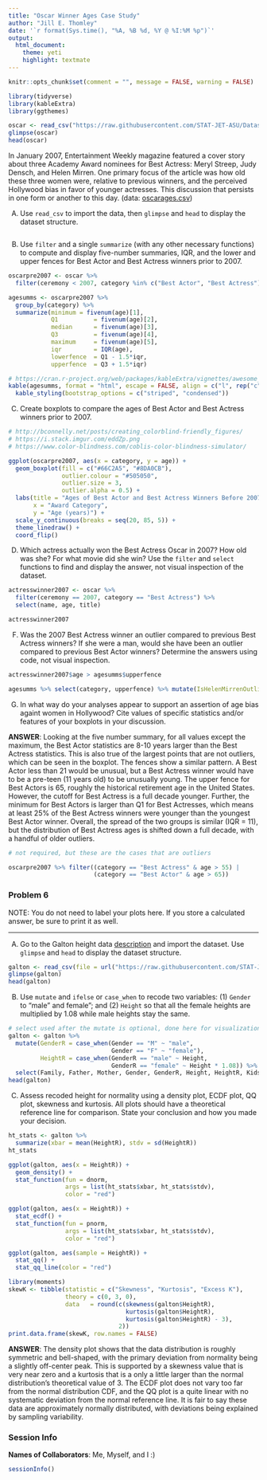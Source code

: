 ```yaml
---
title: "Oscar Winner Ages Case Study"
author: "Jill E. Thomley"
date: '`r format(Sys.time(), "%A, %B %d, %Y @ %I:%M %p")`'
output: 
  html_document: 
    theme: yeti
    highlight: textmate
---
```


```r
knitr::opts_chunk$set(comment = "", message = FALSE, warning = FALSE)
```

```r
library(tidyverse)
library(kableExtra)
library(ggthemes)
```

```r
oscar <- read_csv("https://raw.githubusercontent.com/STAT-JET-ASU/Datasets/master/Instructor/oscarages.csv")
glimpse(oscar)
head(oscar)
```

In January 2007, Entertainment Weekly magazine featured a cover story about three Academy Award nominees for Best Actress: Meryl Streep, Judy Densch, and Helen Mirren. One primary focus of the article was how old these three women were, relative to previous winners, and the perceived Hollywood bias in favor of younger actresses. This discussion that persists in one form or another to this day. (data: [oscarages.csv](https://raw.githubusercontent.com/STAT-JET-ASU/Datasets/master/Instructor/oscarages.csv))

A) Use `read_csv` to import the data, then `glimpse` and `head` to display the dataset structure.

```r

```

B) Use `filter` and a single `summarize` (with any other necessary functions) to compute and display five-number summaries, IQR, and the lower and upper fences for Best Actor and Best Actress winners prior to 2007.

```r
oscarpre2007 <- oscar %>% 
  filter(ceremony < 2007, category %in% c("Best Actor", "Best Actress"))

agesumms <- oscarpre2007 %>% 
  group_by(category) %>% 
  summarize(minimum = fivenum(age)[1],
            Q1          = fivenum(age)[2],
            median      = fivenum(age)[3],
            Q3          = fivenum(age)[4],
            maximum     = fivenum(age)[5],
            iqr         = IQR(age),
            lowerfence  = Q1 - 1.5*iqr,
            upperfence  = Q3 + 1.5*iqr)

# https://cran.r-project.org/web/packages/kableExtra/vignettes/awesome_table_in_html.html
kable(agesumms, format = "html", escape = FALSE, align = c("l", rep("c", times = 7))) %>%
  kable_styling(bootstrap_options = c("striped", "condensed"))
```

C) Create boxplots to compare the ages of Best Actor and Best Actress winners prior to 2007.

```r
# http://bconnelly.net/posts/creating_colorblind-friendly_figures/
# https://i.stack.imgur.com/eddZp.png 
# https://www.color-blindness.com/coblis-color-blindness-simulator/

ggplot(oscarpre2007, aes(x = category, y = age)) +
  geom_boxplot(fill = c("#66C2A5", "#8DA0CB"), 
               outlier.colour = "#505050",
               outlier.size = 3, 
               outlier.alpha = 0.5) +
  labs(title = "Ages of Best Actor and Best Actress Winners Before 2007",
       x = "Award Category",
       y = "Age (years)") +
  scale_y_continuous(breaks = seq(20, 85, 5)) +
  theme_linedraw() +
  coord_flip()
```

D) Which actress actually won the Best Actress Oscar in 2007? How old was she? For what movie did she win? Use the `filter` and `select` functions to find and display the answer, not visual inspection of the dataset.

```r
actresswinner2007 <- oscar %>% 
  filter(ceremony == 2007, category == "Best Actress") %>% 
  select(name, age, title)

actresswinner2007
```

F) Was the 2007 Best Actress winner an outlier compared to previous Best Actress winners? If she were a man, would she have been an outlier compared to previous Best Actor winners? Determine the answers using code, not visual inspection.

```r
actresswinner2007$age > agesumms$upperfence

agesumms %>% select(category, upperfence) %>% mutate(IsHelenMirrenOutlier = actresswinner2007$age > upperfence)
```

G) In what way do your analyses appear to support an assertion of age bias againt women in Hollywood? Cite values of specific statistics and/or features of your boxplots in your discussion. 

**ANSWER**: Looking at the five number summary, for all values except the maximum, the Best Actor statistics are 8-10 years larger than the Best Actress statistics. This is also true of the largest points that are not outliers, which can be seen in the boxplot. The fences show a similar pattern. A Best Actor less than 21 would be unusual, but a Best Actress winner would have to be a pre-teen (11 years old) to be unusually young. The upper fence for Best Actors is 65, roughly the historical retirement age in the United States. However, the cutoff for Best Actress is a full decade younger. Further, the minimum for Best Actors is larger than Q1 for Best Actresses, which means at least 25% of the Best Actress winners were younger than the youngest Best Actor winner. Overall, the spread of the two groups is similar (IQR = 11), but the distribution of Best Actress ages is shifted down a full decade, with a handful of older outliers.

```r
# not required, but these are the cases that are outliers

oscarpre2007 %>% filter((category == "Best Actress" & age > 55) |
                        (category == "Best Actor" & age > 65))
```



### **Problem 6**

NOTE: You do not need to label your plots here. If you store a calculated answer, be sure to print it as well.

***
A) Go to the Galton height data [description](https://stat-jet-asu.github.io/Datasets/InstructorDescriptions/galtonheightdata.html) and import the dataset. Use `glimpse` and `head` to display the dataset structure.

```r
galton <- read_csv(file = url("https://raw.githubusercontent.com/STAT-JET-ASU/Datasets/master/Instructor/galtonheightdata.csv"))
glimpse(galton)
head(galton)
```

B) Use `mutate` and `ifelse` or `case_when` to recode two variables: (1) `Gender` to "male" and female"; and (2)  `Height` so that all the female heights are multiplied by 1.08 while male heights stay the same.

```r
# select used after the mutate is optional, done here for visualization
galton <- galton %>% 
  mutate(GenderR = case_when(Gender == "M" ~ "male",
                             Gender == "F" ~ "female"),
         HeightR = case_when(GenderR == "male" ~ Height,
                             GenderR == "female" ~ Height * 1.08)) %>% 
  select(Family, Father, Mother, Gender, GenderR, Height, HeightR, Kids)
head(galton)
```

C) Assess recoded height for normality using a density plot, ECDF plot, QQ plot, skewness and kurtosis. All plots should have a theoretical reference line for comparison. State your conclusion and how you made your decision.

```r
ht_stats <- galton %>% 
  summarize(xbar = mean(HeightR), stdv = sd(HeightR))
ht_stats

ggplot(galton, aes(x = HeightR)) + 
  geom_density() +
  stat_function(fun = dnorm, 
                args = list(ht_stats$xbar, ht_stats$stdv),   
                color = "red")
```

```r
ggplot(galton, aes(x = HeightR)) + 
  stat_ecdf() +
  stat_function(fun = pnorm, 
                args = list(ht_stats$xbar, ht_stats$stdv), 
                color = "red")
```

```r
ggplot(galton, aes(sample = HeightR)) + 
  stat_qq() +
  stat_qq_line(color = "red")
```

```r
library(moments)
skewK <- tibble(statistic = c("Skewness", "Kurtosis", "Excess K"),
                theory = c(0, 3, 0),
                data   = round(c(skewness(galton$HeightR), 
                                 kurtosis(galton$HeightR), 
                                 kurtosis(galton$HeightR) - 3), 
                               2))
print.data.frame(skewK, row.names = FALSE)
```

**ANSWER**: The density plot shows that the data distribution is roughly symmetric and bell-shaped, with the primary deviation from normality being a slightly off-center peak. This is supported by a skewness value that is very near zero and a kurtosis that is a only a little larger than the normal distribution's theoretical value of 3. The ECDF plot does not vary too far from the normal distribution CDF, and the QQ plot is a quite linear with no systematic deviation from the normal reference line. It is fair to say these data are approximately normally distributed, with deviations being explained by sampling variability.


### Session Info

**Names of Collaborators**: Me, Myself, and I :)

```r
sessionInfo()
```

